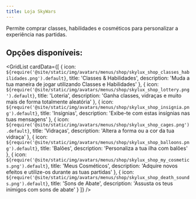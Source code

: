 ```yaml
---
title: Loja SkyWars
---
```



Permite comprar classes, habilidades e cosméticos para personalizar a experiência nas partidas.

## Opções disponíveis:

<GridList
  cardData={[
    {
      icon: `${require('@site/static/img/avatars/menus/shop/skylux_shop_classes_habilidades.png').default}`,
      title: 'Classes & Habilidades',
      description: 'Muda a tua maneira de jogar utilizando Classes e Habilidades'
    },
    {
      icon: `${require('@site/static/img/avatars/menus/shop/skylux_shop_lottery.png').default}`,
      title: 'Loteria',
      description: 'Ganha classes, vidraças e muito mais de forma totalmente aleatória'
    },
    {
      icon: `${require('@site/static/img/avatars/menus/shop/skylux_shop_insignia.png').default}`,
      title: 'Insígnias',
      description: 'Exibe-te com estas insígnias nas tuas mensagens'
    },
    {
      icon: `${require('@site/static/img/avatars/menus/shop/skylux_shop_cages.png').default}`,
      title: 'Vidraças',
      description: 'Altera a forma ou a cor da tua vidraça'
    },
    {
      icon: `${require('@site/static/img/avatars/menus/shop/skylux_shop_balloons.png').default}`,
      title: 'Balões',
      description: 'Personaliza a tua ilha com balões'
    },
    {
      icon: `${require('@site/static/img/avatars/menus/shop/skylux_shop_my_cosmetics.png').default}`,
      title: 'Meus Cosméticos',
      description: 'Adquire novos efeitos e utilize-os durante as tuas partidas'
    },
    {
      icon: `${require('@site/static/img/avatars/menus/shop/skylux_shop_death_sounds.png').default}`,
      title: 'Sons de Abate',
      description: 'Assusta os teus inimigos com sons de abate'
    }
  ]}
/>